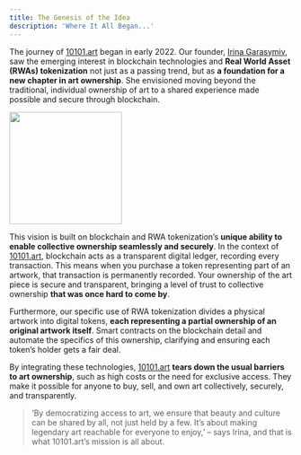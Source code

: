 ```yaml
---
title: The Genesis of the Idea
description: 'Where It All Began...'
---
```


The journey of [10101.art](https://10101.art) began in early 2022. Our founder, [Irina Garasymiv](https://www.linkedin.com/in/irina-garasymiv-691874179/), saw the emerging interest in blockchain technologies and **Real World Asset (RWAs) tokenization** not just as a passing trend, but as **a foundation for a new chapter in art ownership**. She envisioned moving beyond the traditional, individual ownership of art to a shared experience made possible and secure through blockchain.



<img height="200" src="https://lh7-us.googleusercontent.com/HoHMpMPnLXt-qilrw1-Rz5PyjPbo_45mWaGBNjnQT0AHTP9fjvXqhU5db0g571l2yo1e0qEvqzYHcgeN7DuPoQfgcys32Wl4KsB4reZ-J9RZ1rBUgOcugxhHAIcFxmxv2ETWcYOhHebuqUS5VkDpU-8" />


This vision is built on blockchain and RWA tokenization’s **unique ability to enable collective ownership seamlessly and securely**. In the context of [10101.art](https://10101.art), blockchain acts as a transparent digital ledger, recording every transaction. This means when you purchase a token representing part of an artwork, that transaction is permanently recorded. Your ownership of the art piece is secure and transparent, bringing a level of trust to collective ownership **that was once hard to come by**.

Furthermore, our specific use of RWA tokenization divides a physical artwork into digital tokens, **each representing a partial ownership of an original artwork itself**. Smart contracts on the blockchain detail and automate the specifics of this ownership, clarifying and ensuring each token’s holder gets a fair deal.

By integrating these technologies, [10101.art](https://10101.art) **tears down the usual barriers to art ownership**, such as high costs or the need for exclusive access. They make it possible for anyone to buy, sell, and own art collectively, securely, and transparently. 

>‘By democratizing access to art, we ensure that beauty and culture can be shared by all, not just held by a few. It’s about making legendary art reachable for everyone to enjoy,’ – says Irina, and that is what 10101.art’s mission is all about.